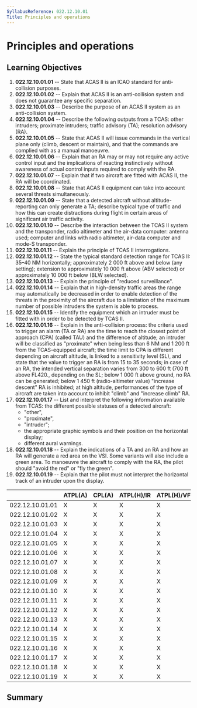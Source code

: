 ```yaml
---
SyllabusReference: 022.12.10.01
Title: Principles and operations
---
```


# Principles and operations

## Learning Objectives

1.  **022.12.10.01.01** -- State that ACAS II is an ICAO standard for
    anti-collision purposes.
2.  **022.12.10.01.02** -- Explain that ACAS II is an anti-collision system and
    does not guarantee any specific separation.
3.  **022.12.10.01.03** -- Describe the purpose of an ACAS II system as an
    anti-collision system.
4.  **022.12.10.01.04** -- Describe the following outputs from a TCAS: other
    intruders; proximate intruders; traffic advisory (TA); resolution advisory
    (RA).
5.  **022.12.10.01.05** -- State that ACAS II will issue commands in the
    vertical plane only (climb, descent or maintain), and that the commands are
    complied with as a manual manoeuvre.
6.  **022.12.10.01.06** -- Explain that an RA may or may not require any active
    control input and the implications of reacting instinctively without
    awareness of actual control inputs required to comply with the RA.
7.  **022.12.10.01.07** -- Explain that if two aircraft are fitted with ACAS II,
    the RA will be coordinated.
8.  **022.12.10.01.08** -- State that ACAS II equipment can take into account
    several threats simultaneously.
9.  **022.12.10.01.09** -- State that a detected aircraft without
    altitude-reporting can only generate a TA; describe typical type of traffic
    and how this can create distractions during flight in certain areas of
    significant air traffic activity.
10. **022.12.10.01.10** -- Describe the interaction between the TCAS II system
    and the transponder, radio altimeter and the air-data computer: antenna
    used; computer and links with radio altimeter, air-data computer and mode-S
    transponder.
11. **022.12.10.01.11** -- Explain the principle of TCAS II interrogations.
12. **022.12.10.01.12** -- State the typical standard detection range for TCAS
    II: 35–40 NM horizontally; approximately 2 000 ft above and below (any
    setting); extension to approximately 10 000 ft above (ABV selected) or
    approximately 10 000 ft below (BLW selected).
13. **022.12.10.01.13** -- Explain the principle of "reduced surveillance".
14. **022.12.10.01.14** -- Explain that in high-density traffic areas the range
    may automatically be decreased in order to enable detection of the threats
    in the proximity of the aircraft due to a limitation of the maximum number
    of possible intruders the system is able to process.
15. **022.12.10.01.15** -- Identify the equipment which an intruder must be
    fitted with in order to be detected by TCAS II.
16. **022.12.10.01.16** -- Explain in the anti-collision process: the criteria
    used to trigger an alarm (TA or RA) are the time to reach the closest point
    of approach (CPA) (called TAU) and the difference of altitude; an intruder
    will be classified as "proximate" when being less than 6 NM and 1 200 ft
    from the TCAS-equipped aircraft; the time limit to CPA is different
    depending on aircraft altitude, is linked to a sensitivity level (SL), and
    state that the value to trigger an RA is from 15 to 35 seconds; in case of
    an RA, the intended vertical separation varies from 300 to 600 ft (700 ft
    above FL420., depending on the SL; below 1 000 ft above ground, no RA can be
    generated; below 1 450 ft (radio-altimeter value) "increase descent" RA is
    inhibited; at high altitude, performances of the type of aircraft are taken
    into account to inhibit "climb" and "increase climb" RA.
17. **022.12.10.01.17** -- List and interpret the following information
    available from TCAS: the different possible statuses of a detected aircraft:
    - "other",
    - "proximate",
    - "intruder";
    - the appropriate graphic symbols and their position on the horizontal
      display;
    - different aural warnings.
18. **022.12.10.01.18** -- Explain the indications of a TA and an RA and how an
    RA will generate a red area on the VSI. Some variants will also include a
    green area. To manoeuvre the aircraft to comply with the RA, the pilot
    should "avoid the red" or "fly the green".
19. **022.12.10.01.19** -- Explain that the pilot must not interpret the
    horizontal track of an intruder upon the display.

|                 | ATPL(A) | CPL(A) | ATPL(H)/IR | ATPL(H)/VFR | CPL(H) | IR  | CBIR(A) |
| --------------- | ------- | ------ | ---------- | ----------- | ------ | --- | ------- |
| 022.12.10.01.01 | X       | X      | X          | X           | X      | X   |         |
| 022.12.10.01.02 | X       | X      | X          | X           | X      | X   |         |
| 022.12.10.01.03 | X       | X      | X          | X           | X      | X   |         |
| 022.12.10.01.04 | X       | X      | X          | X           | X      | X   |         |
| 022.12.10.01.05 | X       | X      | X          | X           | X      | X   |         |
| 022.12.10.01.06 | X       | X      | X          | X           | X      | X   |         |
| 022.12.10.01.07 | X       | X      | X          | X           | X      | X   |         |
| 022.12.10.01.08 | X       | X      | X          | X           | X      | X   |         |
| 022.12.10.01.09 | X       | X      | X          | X           | X      | X   |         |
| 022.12.10.01.10 | X       | X      | X          | X           | X      | X   |         |
| 022.12.10.01.11 | X       | X      | X          | X           | X      | X   |         |
| 022.12.10.01.12 | X       | X      | X          | X           | X      | X   |         |
| 022.12.10.01.13 | X       | X      | X          | X           | X      | X   |         |
| 022.12.10.01.14 | X       | X      | X          | X           | X      | X   |         |
| 022.12.10.01.15 | X       | X      | X          | X           | X      | X   |         |
| 022.12.10.01.16 | X       | X      | X          | X           | X      | X   |         |
| 022.12.10.01.17 | X       | X      | X          | X           | X      | X   |         |
| 022.12.10.01.18 | X       | X      | X          | X           | X      | X   |         |
| 022.12.10.01.19 | X       | X      | X          | X           | X      | X   |         |

## Summary
